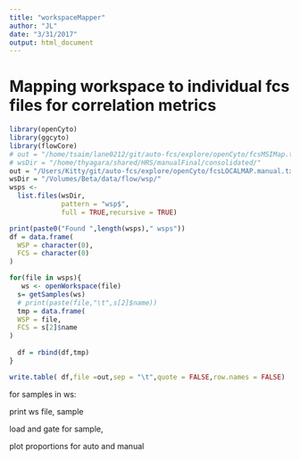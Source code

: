 ```yaml
---
title: "workspaceMapper"
author: "JL"
date: "3/31/2017"
output: html_document
---
```


# Mapping workspace to individual fcs files for correlation metrics


```r
library(openCyto)
library(ggcyto)
library(flowCore)
# out = "/home/tsaim/lane0212/git/auto-fcs/explore/openCyto/fcsMSIMap.txt"
# wsDir = "/home/thyagara/shared/HRS/manualFinal/consolidated/"
out = "/Users/Kitty/git/auto-fcs/explore/openCyto/fcsLOCALMAP.manual.txt"
wsDir = "/Volumes/Beta/data/flow/wsp/"
wsps <-
  list.files(wsDir,
             pattern = "wsp$",
             full = TRUE,recursive = TRUE)

print(paste0("Found ",length(wsps)," wsps"))
df = data.frame(
  WSP = character(0),
  FCS = character(0)
)

for(file in wsps){
   ws <- openWorkspace(file)
  s= getSamples(ws)
  # print(paste(file,"\t",s[2]$name))
  tmp = data.frame(
  WSP = file,
  FCS = s[2]$name
)
  
  df = rbind(df,tmp)
}

write.table( df,file =out,sep = "\t",quote = FALSE,row.names = FALSE)
```



for samples in ws:

print ws file, sample


load and gate for sample, 

plot proportions for auto and manual

